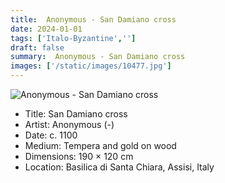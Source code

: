 ```yaml
---
title:  Anonymous - San Damiano cross
date: 2024-01-01
tags: ['Italo-Byzantine','']
draft: false
summary:  Anonymous - San Damiano cross
images: ['/static/images/10477.jpg']
---
```


![ Anonymous - San Damiano cross](/static/images/10477.jpg)

* Title: San Damiano cross
* Artist:  Anonymous (-)
* Date: c. 1100
* Medium: Tempera and gold on wood
* Dimensions: 190 × 120 cm
* Location: Basilica di Santa Chiara, Assisi, Italy


